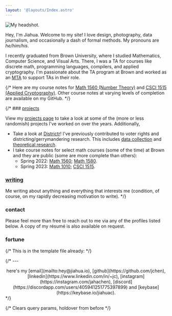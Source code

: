 ```yaml
---
layout: '@layouts/Index.astro'
---
```



<div class="flex flex-row-reverse max-sm:flex-col items-center">
<div class="flex items-baseline p-4 basis-1/3 max-sm:w-64">
<Image src={import('./jiahuachen.jpg')} alt="My headshot." />
</div>

<div class="flex basis-2/3">
<div>

Hey, I'm Jiahua. Welcome to my site! I love design, photography, data journalism, and occasionally a dash of formal methods. My pronouns are _he/him/his_.

I recently graduated from Brown University, where I studied Mathematics, Computer Science, and Visual Arts. There, I was a TA for courses like discrete math, programming languages, compilers, and applied cryptography. I'm passionate about the TA program at Brown and worked as an [MTA](https://cs.brown.edu/degrees/undergrad/jobs/meta-ta/) to support TAs in their role. 

</div>
</div>
</div>

{/* Here are my course notes for [Math 1560 (Number Theory)](https://jchen.github.io/math1560-notes/notes.pdf) and [CSCI 1515 (Applied Cryptography)](https://github.com/BrownAppliedCryptography/notes/blob/df4c2ec2954ebfe4ef7fe87f9fd9ca3fa54eca64/notes.pdf). Other course notes at varying levels of completion are available on my GitHub.  */}

{/* ### [projects](/projects/)

View my [projects page](/projects/) to take a look at some of the (more or less randomish) projects I've worked on over the years. Additionally,

-   Take a look at [Districtr](https://districtr.org/)! I've previously contributed to voter rights and districting/gerrymandering research. This includes [data collection](https://districtr.org/nebraska) and [theoretical research](https://arxiv.org/abs/1911.09792).
-   I take course notes for select math courses (some of the time) at Brown and they are public (some are more complete than others):
    -   Spring 2022: [Math 1560](https://jchen.github.io/math1560-notes/notes.pdf); [Math 1580](https://jchen.github.io/math1580-notes/notes.pdf).
    -   Spring 2023: [Math 1010](https://jchen.github.io/math1010-notes/notes.pdf); [CSCI 1515](https://brownappliedcryptography.github.io/notes/notes.pdf).

### [writing](/writing/)

Me writing about anything and everything that interests me (condition, of course, on my rapidly decreasing motivation to write). */}

### contact

Please feel more than free to reach out to me via any of the profiles listed below. A copy of my résumé is also available on request.

### fortune

<Fortune />

{/* This is in the template file already: */}

{/* ---

<p />

<center>here's my [email](mailto:hey@jiahua.io), [github](https://github.com/jchen), [linkedin](https://www.linkedin.com/in/~jc), [instagram](https://instagram.com/jahachen), [discord](https://discordapp.com/users/405941251775397899) and [keybase](https://keybase.io/jiahuac).</center> */}

{/* Clears query params, holdover from before */}
<ClearState />
